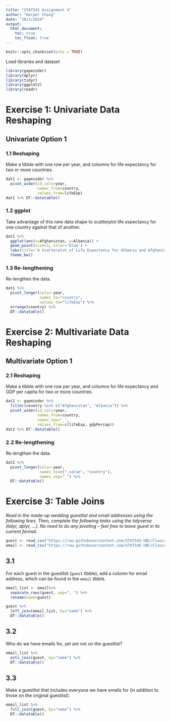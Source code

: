 ```yaml
---
title: "STAT545 Assignment 4"
author: "Harper Cheng"
date: "10/2/2019"
output: 
  html_document:
    toc: true
    toc_float: true
---
```


```r
knitr::opts_chunk$set(echo = TRUE)
```

Load libraries and dataset
```r
library(gapminder)
library(dplyr)
library(tidyr)
library(ggplot2)
library(readr)
```


# Exercise 1: Univariate Data Reshaping

## Univariate Option 1

### 1.1 Reshaping
Make a tibble with one row per year, and columns for life expectancy for two or more countries.
```r
dat1 <- gapminder %>% 
  pivot_wider(id_cols=year, 
              names_from=country,
              values_from=lifeExp)
dat1 %>% DT::datatable()
```

### 1.2 ggplot
Take advantage of this new data shape to scatterplot life expectancy for one country against that of another.
```r
dat1 %>%
  ggplot(aes(x=Afghanistan, y=Albania)) +
  geom_point(size=3, color='blue') +
  labs(title='A Scatterplot of Life Expectancy for Albania and Afghanistan') +
  theme_bw()
```

### 1.3 Re-lengthening 
Re-lengthen the data.
```r
dat1 %>% 
  pivot_longer(cols=-year,
               names_to="country",
               values_to="lifeExp") %>% 
  arrange(country) %>% 
  DT::datatable()
```


# Exercise 2: Multivariate Data Reshaping

## Multivariate Option 1

### 2.1 Reshaping 
Make a tibble with one row per year, and columns for life expectancy and GDP per capita for two or more countries.
```r
dat2 <- gapminder %>% 
  filter(country %in% c("Afghanistan", "Albania")) %>% 
  pivot_wider(id_cols=year,
              names_from=country,
              names_sep="_",
              values_from=c(lifeExp, gdpPercap))
dat2 %>% DT::datatable()
```

### 2.2 Re-lengthening 
Re-lengthen the data.
```r
dat2 %>% 
  pivot_longer(cols=-year,
               names_to=c(".value", "country"),
               names_sep="_") %>% 
  DT::datatable()
```


# Exercise 3: Table Joins

*Read in the made-up wedding guestlist and email addresses using the following lines. Then, complete the following tasks using the tidyverse (tidyr, dplyr, …). No need to do any pivoting – feel free to leave guest in its current format.*
```r
guest <- read_csv("https://raw.githubusercontent.com/STAT545-UBC/Classroom/master/data/wedding/attend.csv")
email <- read_csv("https://raw.githubusercontent.com/STAT545-UBC/Classroom/master/data/wedding/emails.csv")
```

## 3.1 
For each guest in the guestlist (`guest` tibble), add a column for email address, which can be found in the `email` tibble.
```r
email_list <- email%>% 
  separate_rows(guest, sep=", ") %>% 
  rename(name=guest)

guest %>% 
  left_join(email_list, by="name") %>% 
  DT::datatable()
```

## 3.2
Who do we have emails for, yet are not on the guestlist?
```r
email_list %>% 
  anti_join(guest, by="name") %>% 
  DT::datatable()
```

## 3.3
Make a guestlist that includes everyone we have emails for (in addition to those on the original guestlist).
```r
email_list %>% 
  full_join(guest, by="name") %>% 
  DT::datatable()
```



